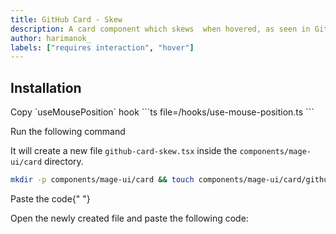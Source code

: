 ```yaml
---
title: GitHub Card - Skew
description: A card component which skews  when hovered, as seen in GitHub's homepage
author: harimanok_
labels: ["requires interaction", "hover"]
---
```


<ComponentPreview name="card-github-card-skew--docs" />

## Installation

<Steps>
<Step>Copy `useMousePosition` hook</Step>
```ts file=<rootDir>/hooks/use-mouse-position.ts
```

<Step>Run the following command</Step>

It will create a new file `github-card-skew.tsx` inside the `components/mage-ui/card` directory.

```bash
mkdir -p components/mage-ui/card && touch components/mage-ui/card/github-card-skew.tsx
```

<Step>Paste the code</Step>{" "}

Open the newly created file and paste the following code:

```jsx file=<rootDir>/mage-ui/card/github-card-skew.tsx

```

</Steps>
